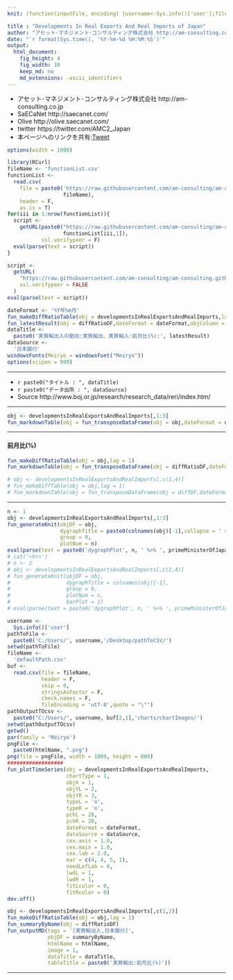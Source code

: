 ```yaml
---
knit: (function(inputFile, encoding) {username<-Sys.info()['user'];fileName<-'defaultPath.csv';pathToFile <-paste0('C:/Users/', username,'/Desktop/pathToCSV/');setwd(pathToFile);buf0<-read.csv(fileName,header = F,skip = 0,stringsAsFactor = F,check.names = F,fileEncoding = 'utf-8');timeStamp<-format(Sys.time(),'%Y%m%d%H%M%S');htmlName<-'DevelopmentsInRealExportsAndRealImports01';rmarkdown::render(inputFile, encoding = encoding, output_file = paste0('C:/Users/',username,buf0[2,1],'charts/','am-consulting.co.jp-',htmlName,'.html')) })

title : "Developments In Real Exports And Real Imports of Japan"
author: "アセット･マネジメント･コンサルティング株式会社 http://am-consulting.co.jp"
date: "`r format(Sys.time(), '%Y-%m-%d %H:%M:%S')`"
output: 
  html_document:
    fig_height: 4
    fig_width: 10
    keep_md: no
    md_extensions: -ascii_identifiers 
---
```

<link href="http://knowledgevault.saecanet.com/components/rmarkdown-html.css" rel="stylesheet">
<script src="http://knowledgevault.saecanet.com/components/JavascriptCode.js"></script>
<style>.main-container {max-width : 1000px;}</style>

- アセット･マネジメント･コンサルティング株式会社 http://am-consulting.co.jp
- SaECaNet http://saecanet.com/
- Olive http://olive.saecanet.com/
- twitter https://twitter.com/AMC2_Japan
- 本ページへのリンクを共有:<a href="https://twitter.com/share" class="twitter-share-button" data-via="AMC2_Japan" data-size="large">Tweet</a> <script>!function(d,s,id){var js,fjs=d.getElementsByTagName(s)[0],p=/^http:/.test(d.location)?'http':'https';if(!d.getElementById(id)){js=d.createElement(s);js.id=id;js.src=p+'://platform.twitter.com/widgets.js';fjs.parentNode.insertBefore(js,fjs);}}(document, 'script', 'twitter-wjs');</script>

```r
options(width = 1000)
```

```r
library(RCurl)
fileName <- 'functionList.csv'
functionList <-
  read.csv(
    file = paste0('https://raw.githubusercontent.com/am-consulting/am-consulting.github.io/master/csv/',
                  fileName),
    header = F,
    as.is = T)
for(iii in 1:nrow(functionList)){
  script <- 
    getURL(paste0("https://raw.githubusercontent.com/am-consulting/am-consulting.github.io/master/", 
                  functionList[iii,1]),
           ssl.verifypeer = F)
  eval(parse(text = script))
}
```

```r
script <-
  getURL(
    "https://raw.githubusercontent.com/am-consulting/am-consulting.github.io/master/importDevelopmentsInRealExportsandRealImports-2017.r",
    ssl.verifypeer = FALSE
  )
eval(parse(text = script))
```

```r
dateFormat <- '%Y年%m月'
fun_makeDiffRatioTable(obj = developmentsInRealExportsAndRealImports,lag = 1)
fun_latestResult(obj = diffRatioDF,dateFormat = dateFormat,objColumn = c(2,3))
dataTitle <- 
  paste0('実質輸出入の動向:実質輸出、実質輸入:前月比(%):', latestResult) 
dataSource <- 
  '日本銀行'
windowsFonts(Meiryo = windowsFont("Meiryo"))
options(scipen = 999)
```

***

- `r paste0("タイトル : ", dataTitle)`
- `r paste0("データ出所 : ", dataSource)`
- Source http://www.boj.or.jp/research/research_data/reri/index.htm/

***

```r
obj <- developmentsInRealExportsAndRealImports[,1:3]
fun_markdownTable(obj = fun_transposeDataFrame(obj = obj,dateFormat = dateFormat))
```

***

#### 前月比(%)

```r
fun_makeDiffRatioTable(obj = obj,lag = 1)
fun_markdownTable(obj = fun_transposeDataFrame(obj = diffRatioDF,dateFormat = dateFormat))
```
<!--
***

#### 前月比(PP)
-->
```r
# obj <- developmentsInRealExportsAndRealImports[,c(1,4)]
# fun_makeDiffTable(obj = obj,lag = 1)
# fun_markdownTable(obj = fun_transposeDataFrame(obj = diffDF,dateFormat = dateFormat))
```

***

```r
n <- 1
obj <- developmentsInRealExportsAndRealImports[,1:3]
fun_generateKnit(objDF = obj,
                 dygraphTitle = paste0(colnames(obj)[-1],collapse = ' × '), 
                 group = 0,
                 plotNum = n)
eval(parse(text = paste0('dygraphPlot', n, ' %>% ', primeMinisterOfJapan_dygraph)))
# cat('<hr>')
# n <- 2
# obj <- developmentsInRealExportsAndRealImports[,c(1,4)]
# fun_generateKnit(objDF = obj,
#                  dygraphTitle = colnames(obj)[-1], 
#                  group = 0,
#                  plotNum = n,
#                  barPlot = 1)
# eval(parse(text = paste0('dygraphPlot', n, ' %>% ', primeMinisterOfJapan_dygraph)))
```

```r
username <-
  Sys.info()['user']
pathToFile <-
  paste0('C:/Users/', username,'/Desktop/pathToCSV/')
setwd(pathToFile)
fileName <-
  'defaultPath.csv'
buf <-
  read.csv(file = fileName,
           header = F,
           skip = 0,
           stringsAsFactor = F,
           check.names = F,
           fileEncoding = 'utf-8',quote = "\"")
pathOutputTOcsv <-
  paste0("C:/Users/", username, buf[2,1],'charts/chartImages/')
setwd(pathOutputTOcsv)
getwd()
par(family = 'Meiryo')
pngFile <- 
  paste0(htmlName, ".png")
png(file = pngFile, width = 1000, height = 600)
##################
fun_plotTimeSeries(obj = developmentsInRealExportsAndRealImports,
                   chartType = 1, 
                   objX = 1, 
                   objYL = 2, 
                   objYR = 3,
                   typeL = 'o',
                   typeR = 'o',
                   pchL = 20,
                   pchR = 20,
                   dateFormat = dateFormat,
                   dataSource = dataSource,
                   cex.axis = 1.0, 
                   cex.main = 1.0, 
                   cex.lab = 2.0, 
                   mar = c(4, 4, 5, 1), 
                   needLefLab = 0,
                   lwdL = 1,
                   lwdR = 1,
                   fitLcolor = 0,
                   fitRcolor = 0)
dev.off()
```

```r
obj <- developmentsInRealExportsAndRealImports[,c(1,2)]
fun_makeDiffRatioTable(obj = obj,lag = 1)
fun_summaryByName(obj = diffRatioDF)
fun_outputMD(tags = '[実質輸出入,日本銀行]',
             objDF = summaryByName,
             htmlName = htmlName,
             image = 1,
             dataTitle = dataTitle,
             tableTitle = paste0('実質輸出:前月比(%)'))
```

***
<script>MakeNegative();</script>
<script>
  (function(i,s,o,g,r,a,m){i['GoogleAnalyticsObject']=r;i[r]=i[r]||function(){
  (i[r].q=i[r].q||[]).push(arguments)},i[r].l=1*new Date();a=s.createElement(o),
  m=s.getElementsByTagName(o)[0];a.async=1;a.src=g;m.parentNode.insertBefore(a,m)
  })(window,document,'script','https://www.google-analytics.com/analytics.js','ga');

  ga('create', 'UA-3077339-5', 'auto');
  ga('send', 'pageview');

</script>
